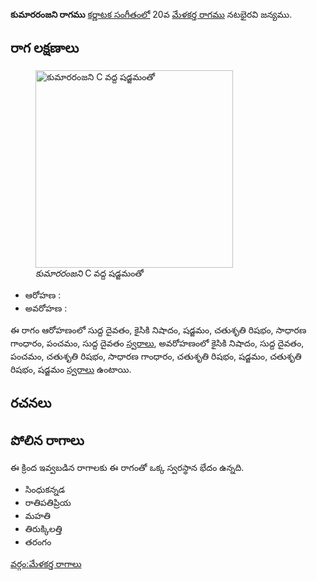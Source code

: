 {{Infobox ragam
	| name          	= కుమారరంజని
	| synonym	    	= 
	| mela          	= 
	| chakra        	= 
	| janaka        	= 
	| type          	= షడవ
	| arohanam      	= {{svaraC|D1|N2|S|R2|G2|P|D1}} 
	| avarohanam    	= {{svaraC|N2|D1|P|R2|G2|R2|S|R2|S}}
	| jeeva         	=
	| chhaya        	=
	| nyasa         	=
	| vishesha      	= 
	| equivalent  		= 
}}
{{కర్ణాటక సంగీత రాగాలు}}
'''కుమారరంజని రాగము''' [[కర్ణాటక సంగీతం]]లో 20వ [[మేళకర్త రాగము]] నటభైరవి జన్యము. 


==రాగ లక్షణాలు==
[[Image:kumararanjani_kb2wiki.png|thumb|right|316px|''కుమారరంజని'' C వద్ద షడ్జమంతో]]

* ఆరోహణ : {{svaraC|D1|N2|S|R2|G2|P|D1}} 
* అవరోహణ : {{svaraC|N2|D1|P|R2|G2|R2|S|R2|S}}

ఈ రాగం ఆరోహణంలో సుద్ద దైవతం, కైసికి నిషాదం, షడ్జమం, చతుశృతి రిషభం, సాధారణ  గాంధారం, పంచమం, సుద్ద దైవతం [[స్వరాలు]], అవరోహణంలో కైసికి నిషాదం, సుద్ద దైవతం, పంచమం, చతుశృతి రిషభం, సాధారణ  గాంధారం, చతుశృతి రిషభం, షడ్జమం, చతుశృతి రిషభం, షడ్జమం [[స్వరాలు]] ఉంటాయి.

==రచనలు==



==పోలిన రాగాలు==
ఈ క్రింద ఇవ్వబడిన రాగాలకు ఈ రాగంతో ఒక్క స్వరస్థాన భేదం ఉన్నది.
* సింధుకన్నడ
* రాతిపతిప్రియ
* మహతి
* తిరుక్కిలత్తి
* తరంగం



[[వర్గం:మేళకర్త రాగాలు]]